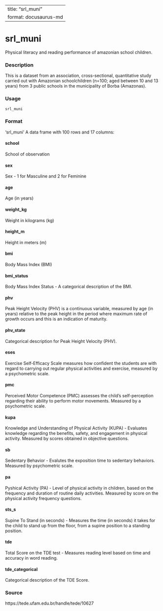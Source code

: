 
---
title: "srl_muni"
format: docusaurus-md
---

# srl_muni

Physical literacy and reading performance of amazonian school children.

### Description

This is a dataset from an association, cross-sectional, quantitative study carried out with Amazonian schoolchildren (n=100; aged between 10 and 13 years) from 3 public schools in the municipality of Borba (Amazonas).

### Usage

```r
srl_muni
```

### Format

‘srl_muni’ A data frame with 100 rows and 17 columns:

#### school

School of observation

#### sex

Sex - 1 for Masculine and 2 for Feminine

#### age

Age (in years)

#### weight_kg

Weight in kilograms (kg)

#### height_m

Height in meters (m)

#### bmi

Body Mass Index (BMI)

#### bmi_status

Body Mass Index Status - A categorical description of the BMI.

#### phv

Peak Height Velocity (PHV) is a continuous variable, measured by age (in years) relative to the peak height in the period where maximum rate of growth occurs and this is an indication of maturity.

#### phv_state

Categorical description for Peak Height Velocity (PHV).

#### eses

Exercise Self-Efficacy Scale measures how confident the students are with regard to carrying out regular physical activities and exercise, measured by a psychometric scale.

#### pmc

Perceived Motor Competence (PMC) assesses the child's self-perception regarding their ability to perform motor movements. Measured by a psychometric scale.

#### kupa

Knowledge and Understanding of Physical Activity (KUPA) - Evaluates knowledge regarding the benefits, safety, and engagement in physical activity. Measured by scores obtained in objective questions.

#### sb

Sedentary Behavior - Evalutes the exposition time to sedentary behaviors. Measured by psychometric scale.

#### pa

Pyshical Activity (PA) - Level of physical activity in children, based on the frequency and duration of routine daily activities. Measured by score on the physical activity frequency questions.

#### sts_s

Supine To Stand (in seconds) - Measures the time (in seconds) it takes for the child to stand up from the floor, from a supine position to a standing position.

#### tde

Total Score on the TDE test - Measures reading level based on time and accuracy in word reading.

#### tde_categorical

Categorical description of the TDE Score.

### Source

https://tede.ufam.edu.br/handle/tede/10627
